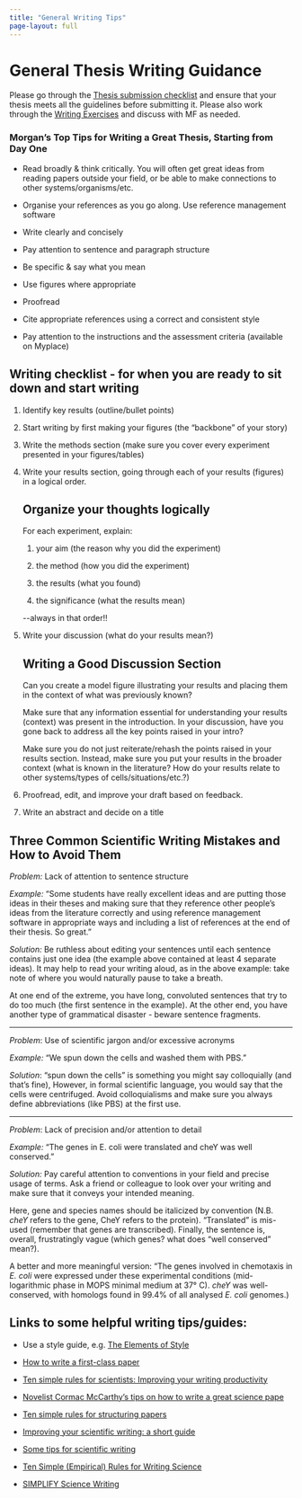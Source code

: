 ```yaml
---
title: "General Writing Tips"
page-layout: full
---
```


# General Thesis Writing Guidance

Please go through the [Thesis submission checklist](./Thesis_submission_checklist.docx) and ensure that your thesis meets all the guidelines before submitting it. Please also work through the [Writing Exercises](./WritingExercises-overview.qmd) and discuss with MF as needed.

::: callout-tip
### Morgan's Top Tips for Writing a Great Thesis, Starting from Day One

-   Read broadly & think critically. You will often get great ideas from reading papers outside your field, or be able to make connections to other systems/organisms/etc.

-   Organise your references as you go along. Use reference management software

-   Write clearly and concisely

-   Pay attention to sentence and paragraph structure

-   Be specific & say what you mean

-   Use figures where appropriate

-   Proofread

-   Cite appropriate references using a correct and consistent style

-   Pay attention to the instructions and the assessment criteria (available on Myplace)
:::

## Writing checklist - for when you are ready to sit down and start writing

1.  Identify key results (outline/bullet points)

2.  Start writing by first making your figures (the "backbone" of your story)

3.  Write the methods section (make sure you cover every experiment presented in your figures/tables)

4.  Write your results section, going through each of your results (figures) in a logical order.

    ::: callout-important
    ## Organize your thoughts logically

    For each experiment, explain:

    1.  your aim (the reason why you did the experiment)

    2.  the method (how you did the experiment)

    3.  the results (what you found)

    4.  the significance (what the results mean)

    \--always in that order!!
    :::

5.  Write your discussion (what do your results mean?)

    ::: callout-important
    ## Writing a Good Discussion Section

    Can you create a model figure illustrating your results and placing them in the context of what was previously known?

    Make sure that any information essential for understanding your results (context) was present in the introduction. In your discussion, have you gone back to address all the key points raised in your intro?

    Make sure you do not just reiterate/rehash the points raised in your results section. Instead, make sure you put your results in the broader context (what is known in the literature? How do your results relate to other systems/types of cells/situations/etc.?)
    :::

6.  Proofread, edit, and improve your draft based on feedback.

7.  Write an abstract and decide on a title

::: callout-tip
## Three Common Scientific Writing Mistakes and How to Avoid Them

*Problem:* Lack of attention to sentence structure

*Example:* "Some students have really excellent ideas and are putting those ideas in their theses and making sure that they reference other people's ideas from the literature correctly and using reference management software in appropriate ways and including a list of references at the end of their thesis. So great."

*Solution:* Be ruthless about editing your sentences until each sentence contains just one idea (the example above contained at least 4 separate ideas). It may help to read your writing aloud, as in the above example: take note of where you would naturally pause to take a breath.

At one end of the extreme, you have long, convoluted sentences that try to do too much (the first sentence in the example). At the other end, you have another type of grammatical disaster - beware sentence fragments.

------------------------------------------------------------------------

*Problem*: Use of scientific jargon and/or excessive acronyms

*Example:* "We spun down the cells and washed them with PBS."

*Solution*: "spun down the cells" is something you might say colloquially (and that's fine), However, in formal scientific language, you would say that the cells were centrifuged. Avoid colloquialisms and make sure you always define abbreviations (like PBS) at the first use.

------------------------------------------------------------------------

*Problem*: Lack of precision and/or attention to detail

*Example:* "The genes in E. coli were translated and cheY was well conserved."

*Solution:* Pay careful attention to conventions in your field and precise usage of terms. Ask a friend or colleague to look over your writing and make sure that it conveys your intended meaning.

Here, gene and species names should be italicized by convention (N.B. *cheY* refers to the gene, CheY refers to the protein). "Translated" is mis-used (remember that genes are transcribed). Finally, the sentence is, overall, frustratingly vague (which genes? what does "well conserved" mean?).

A better and more meaningful version: "The genes involved in chemotaxis in *E. coli* were expressed under these experimental conditions (mid-logarithmic phase in MOPS minimal medium at 37° C). *cheY* was well-conserved, with homologs found in 99.4% of all analysed *E. coli* genomes.)
:::

## Links to some helpful writing tips/guides:

-   Use a style guide, e.g. [The Elements of Style](http://www.gutenberg.org/ebooks/37134)

-   [How to write a first-class paper](https://www.nature.com/articles/d41586-018-02404-4)

-   [Ten simple rules for scientists: Improving your writing productivity](https://journals.plos.org/ploscompbiol/article?id=10.1371/journal.pcbi.1006379)

-   [Novelist Cormac McCarthy's tips on how to write a great science pape](https://www.nature.com/articles/d41586-019-02918-5)

-   [Ten simple rules for structuring papers](https://doi.org/10.1371/journal.pcbi.1005619)

-   [Improving your scientific writing: a short guide](https://lijunsun.github.io/files/ScientificWritingV39.pdf)

-   [Some tips for scientific writing](https://kucharski.substack.com/p/some-tips-for-scientific-writing)

-   [Ten Simple (Empirical) Rules for Writing Science](https://journals.plos.org/ploscompbiol/article?id=10.1371/journal.pcbi.1004205)

-   [SIMPLIFY Science Writing](https://schaechter.asmblog.org/schaechter/2024/04/simplify-science-writing.html)
